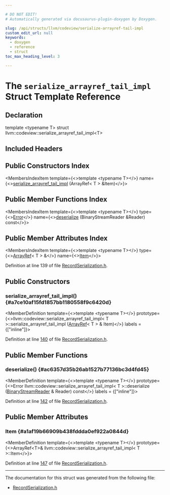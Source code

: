 ```yaml
---

# DO NOT EDIT!
# Automatically generated via docusaurus-plugin-doxygen by Doxygen.

slug: /api/structs/llvm/codeview/serialize-arrayref-tail-impl
custom_edit_url: null
keywords:
  - doxygen
  - reference
  - struct
toc_max_heading_level: 3

---
```





# The `serialize_arrayref_tail_impl` Struct Template Reference

<DoxygenPage pluginConfig={pluginConfig}>



## Declaration

<CodeBlock>template &lt;typename T&gt;
struct llvm::codeview::serialize_arrayref_tail_impl&lt;T&gt;</CodeBlock>

## Included Headers

<IncludesList>
<IncludesListItem
  filePath="llvm/DebugInfo/CodeView/RecordSerialization.h"
  permalink="/docs/api/files/include/include/llvm/include/llvm/debuginfo/include/llvm/debuginfo/codeview/recordserialization-h"
  isLocal="true" />
</IncludesList>

## Public Constructors Index

<MembersIndex>

<MembersIndexItem
  template={<>template &lt;typename T&gt;</>}
  name={<><a href="#a7ce10af15fd1857bb1180558f9c6420d">serialize&#95;arrayref&#95;tail&#95;impl</a> (ArrayRef&lt; T &gt; &amp;Item)</>}>
</MembersIndexItem>

</MembersIndex>

## Public Member Functions Index

<MembersIndex>

<MembersIndexItem
  template={<>template &lt;typename T&gt;</>}
  type={<><a href="/docs/api/classes/llvm/error">Error</a></>}
  name={<><a href="#ac6357d35b26ab1527b77136bc3d4fd45">deserialize</a> (BinaryStreamReader &amp;Reader) const</>}>
</MembersIndexItem>

</MembersIndex>

## Public Member Attributes Index

<MembersIndex>

<MembersIndexItem
  template={<>template &lt;typename T&gt;</>}
  type={<><a href="/docs/api/classes/llvm/arrayref">ArrayRef</a>&lt; T &gt; &amp;</>}
  name={<><a href="#a1af19b66909b438fddda0ef922a0844d">Item</a></>}>
</MembersIndexItem>

</MembersIndex>


Definition at line 139 of file <a href="/docs/api/files/include/include/llvm/include/llvm/debuginfo/include/llvm/debuginfo/codeview/recordserialization-h">RecordSerialization.h</a>.

<SectionDefinition>

## Public Constructors

### serialize&#95;arrayref&#95;tail&#95;impl() {#a7ce10af15fd1857bb1180558f9c6420d}

<MemberDefinition
  template={<>template &lt;typename T&gt;</>}
  prototype={<>llvm::codeview::serialize&#95;arrayref&#95;tail&#95;impl&lt; T &gt;::serialize&#95;arrayref&#95;tail&#95;impl (<a href="/docs/api/classes/llvm/arrayref">ArrayRef</a>&lt; T &gt; &amp; Item)</>}
  labels = {["inline"]}>

Definition at line <a href="/docs/api/files/include/include/llvm/include/llvm/debuginfo/include/llvm/debuginfo/codeview/recordserialization-h/#l00140">140</a> of file <a href="/docs/api/files/include/include/llvm/include/llvm/debuginfo/include/llvm/debuginfo/codeview/recordserialization-h">RecordSerialization.h</a>.
</MemberDefinition>

</SectionDefinition>

<SectionDefinition>

## Public Member Functions

### deserialize() {#ac6357d35b26ab1527b77136bc3d4fd45}

<MemberDefinition
  template={<>template &lt;typename T&gt;</>}
  prototype={<>Error llvm::codeview::serialize&#95;arrayref&#95;tail&#95;impl&lt; T &gt;::deserialize (<a href="/docs/api/classes/llvm/binarystreamreader">BinaryStreamReader</a> &amp; Reader) const</>}
  labels = {["inline"]}>

Definition at line <a href="/docs/api/files/include/include/llvm/include/llvm/debuginfo/include/llvm/debuginfo/codeview/recordserialization-h/#l00142">142</a> of file <a href="/docs/api/files/include/include/llvm/include/llvm/debuginfo/include/llvm/debuginfo/codeview/recordserialization-h">RecordSerialization.h</a>.
</MemberDefinition>

</SectionDefinition>

<SectionDefinition>

## Public Member Attributes

### Item {#a1af19b66909b438fddda0ef922a0844d}

<MemberDefinition
  template={<>template &lt;typename T&gt;</>}
  prototype={<>ArrayRef&lt;T&gt;&amp; llvm::codeview::serialize&#95;arrayref&#95;tail&#95;impl&lt; T &gt;::Item</>}>

Definition at line <a href="/docs/api/files/include/include/llvm/include/llvm/debuginfo/include/llvm/debuginfo/codeview/recordserialization-h/#l00147">147</a> of file <a href="/docs/api/files/include/include/llvm/include/llvm/debuginfo/include/llvm/debuginfo/codeview/recordserialization-h">RecordSerialization.h</a>.
</MemberDefinition>

</SectionDefinition>

<hr/>

The documentation for this struct was generated from the following file:

<ul>
<li><a href="/docs/api/files/include/include/llvm/include/llvm/debuginfo/include/llvm/debuginfo/codeview/recordserialization-h">RecordSerialization.h</a></li>
</ul>

</DoxygenPage>
